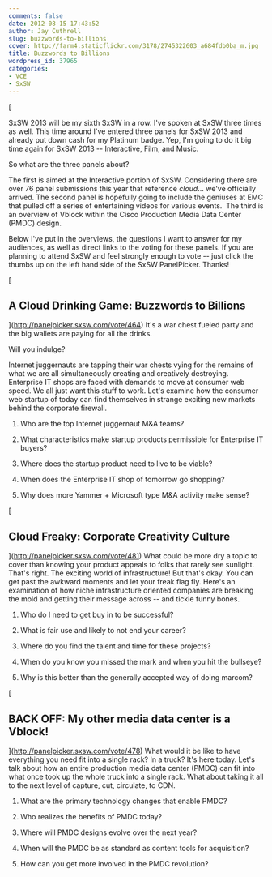 ```yaml
---
comments: false
date: 2012-08-15 17:43:52
author: Jay Cuthrell
slug: buzzwords-to-billions
cover: http://farm4.staticflickr.com/3178/2745322603_a684fdb0ba_m.jpg
title: Buzzwords to Billions
wordpress_id: 37965
categories:
- VCE
- SxSW
---
```


[

SxSW 2013 will be my sixth SxSW in a row. I've spoken at SxSW three times as well. This time around I've entered three panels for SxSW 2013 and already put down cash for my Platinum badge. Yep, I'm going to do it big time again for SxSW 2013 -- Interactive, Film, and Music.

So what are the three panels about?

The first is aimed at the Interactive portion of SxSW. Considering there are over 76 panel submissions this year that reference _cloud_... we've officially arrived. The second panel is hopefully going to include the geniuses at EMC that pulled off a series of entertaining videos for various events.  The third is an overview of Vblock within the Cisco Production Media Data Center (PMDC) design.

Below I've put in the overviews, the questions I want to answer for my audiences, as well as direct links to the voting for these panels. If you are planning to attend SxSW and feel strongly enough to vote -- just click the thumbs up on the left hand side of the SxSW PanelPicker. Thanks!

[


## A Cloud Drinking Game: Buzzwords to Billions

](http://panelpicker.sxsw.com/vote/464)
It's a war chest fueled party and the big wallets are paying for all the drinks.

Will you indulge?

Internet juggernauts are tapping their war chests vying for the remains of what we are all simultaneously creating and creatively destroying. Enterprise IT shops are faced with demands to move at consumer web speed. We all just want this stuff to work. Let's examine how the consumer web startup of today can find themselves in strange exciting new markets behind the corporate firewall.



	
  1. Who are the top Internet juggernaut M&A teams?

	
  2. What characteristics make startup products permissible for Enterprise IT buyers?

	
  3. Where does the startup product need to live to be viable?

	
  4. When does the Enterprise IT shop of tomorrow go shopping?

	
  5. Why does more Yammer + Microsoft type M&A activity make sense?


[


## Cloud Freaky: Corporate Creativity Culture

](http://panelpicker.sxsw.com/vote/481)
What could be more dry a topic to cover than knowing your product appeals to folks that rarely see sunlight. That's right. The exciting world of infrastructure! But that's okay. You can get past the awkward moments and let your freak flag fly. Here's an examination of how niche infrastructure oriented companies are breaking the mold and getting their message across -- and tickle funny bones.



	
  1. Who do I need to get buy in to be successful?

	
  2. What is fair use and likely to not end your career?

	
  3. Where do you find the talent and time for these projects?

	
  4. When do you know you missed the mark and when you hit the bullseye?

	
  5. Why is this better than the generally accepted way of doing marcom?


[


## BACK OFF: My other media data center is a Vblock!

](http://panelpicker.sxsw.com/vote/478)
What would it be like to have everything you need fit into a single rack? In a truck? It's here today. Let's talk about how an entire production media data center (PMDC) can fit into what once took up the whole truck into a single rack. What about taking it all to the next level of capture, cut, circulate, to CDN.



	
  1. What are the primary technology changes that enable PMDC?

	
  2. Who realizes the benefits of PMDC today?

	
  3. Where will PMDC designs evolve over the next year?

	
  4. When will the PMDC be as standard as content tools for acquisition?

	
  5. How can you get more involved in the PMDC revolution?


